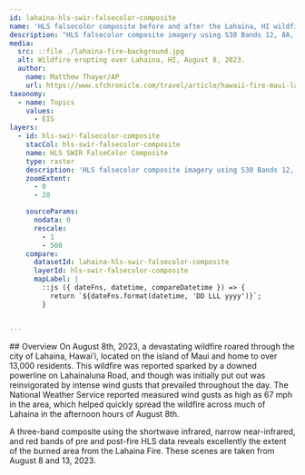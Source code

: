 ```yaml
---
id: lahaina-hls-swir-falsecolor-composite
name: 'HLS falsecolor composite before and after the Lahaina, HI wildfire (8-8-2023). '
description: "HLS falsecolor composite imagery using S30 Bands 12, 8A, and 4."
media:
  src: ::file ./lahaina-fire-background.jpg
  alt: Wildfire erupting over Lahaina, HI, August 8, 2023.
  author:
    name: Matthew Thayer/AP
    url: https://www.sfchronicle.com/travel/article/hawaii-fire-maui-lahaina-18289213.php
taxonomy:
  - name: Topics
    values:
      - EIS
layers:
  - id: hls-swir-falsecolor-composite
    stacCol: hls-swir-falsecolor-composite
    name: HLS SWIR FalseColor Composite
    type: raster
    description: 'HLS falsecolor composite imagery using S30 Bands 12, 8A, and 4, over Lahaina, HI.'
    zoomExtent:
      - 0
      - 20

    sourceParams:
      nodata: 0
      rescale:
        - 1
        - 500
    compare:
      datasetId: lahaina-hls-swir-falsecolor-composite
      layerId: hls-swir-falsecolor-composite
      mapLabel: |
        ::js ({ dateFns, datetime, compareDatetime }) => {
          return `${dateFns.format(datetime, 'DD LLL yyyy')}`;        
        }


---
```

<Block>
<Prose>
## Overview
  On August 8th, 2023, a devastating wildfire roared through the city of Lahaina, Hawai’i, located on the island of Maui and home to over 13,000 residents. This wildfire was reported sparked by a downed powerline on Lahainaluna Road, and though was initially put out was reinvigorated by intense wind gusts that prevailed throughout the day. The National Weather Service reported measured wind gusts as high as 67 mph in the area, which helped quickly spread the wildfire across much of Lahaina in the afternoon hours of August 8th. 
  
  A three-band composite using the shortwave infrared, narrow near-infrared, and red bands of pre and post-fire HLS data reveals excellently the extent of the burned area from the Lahaina Fire. These scenes are taken from August 8 and 13, 2023.
</Prose>
</Block>
